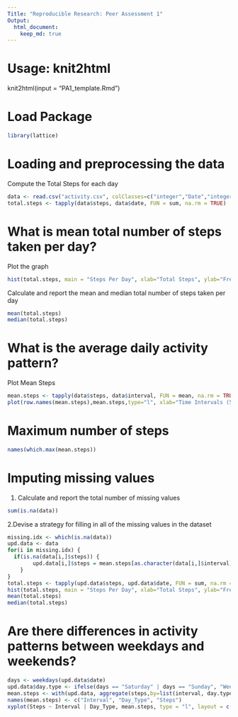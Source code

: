 ```yaml
---
Title: "Reproducible Research: Peer Assessment 1"
Output: 
  html_document:
    keep_md: true
---
```

# Usage: knit2html
knit2html(input = "PA1_template.Rmd")

# Load Package
```r
library(lattice)
```

# Loading and preprocessing the data
Compute the Total Steps for each day
```r
data <- read.csv("activity.csv", colClasses=c("integer","Date","integer"))
total.steps <- tapply(data$steps, data$date, FUN = sum, na.rm = TRUE)
```

# What is mean total number of steps taken per day?
Plot the graph
```r
hist(total.steps, main = "Steps Per Day", xlab="Total Steps", ylab="Frequency")
```

Calculate and report the mean and median total number of steps taken per day
```r
mean(total.steps)
median(total.steps)
```

# What is the average daily activity pattern?
Plot Mean Steps
```r
mean.steps <- tapply(data$steps, data$interval, FUN = mean, na.rm = TRUE)
plot(row.names(mean.steps),mean.steps,type="l", xlab="Time Intervals (5-minute)",ylab = "Mean Steps", main = "Average Steps Taken at 5 minute Intervals")
```

# Maximum number of steps
```r
names(which.max(mean.steps))
```

# Imputing missing values
1. Calculate and report the total number of missing values 
```r
sum(is.na(data))
```
2.Devise a strategy for filling in all of the missing values in the dataset
```r
missing.idx <- which(is.na(data))
upd.data <- data
for(i in missing.idx) {
  if(is.na(data[i,]$steps)) {
 		upd.data[i,]$steps = mean.steps[as.character(data[i,]$interval)]
	}
}
total.steps <- tapply(upd.data$steps, upd.data$date, FUN = sum, na.rm = TRUE)
hist(total.steps, main = "Steps Per Day", xlab="Total Steps", ylab="Frequency")
mean(total.steps)
median(total.steps)
```

# Are there differences in activity patterns between weekdays and weekends?
```r
days <- weekdays(upd.data$date)
upd.data$day.type <- ifelse(days == "Saturday" | days == "Sunday", "Weekend", "Weekday")
mean.steps <- with(upd.data, aggregate(steps,by=list(interval, day.type), mean))
names(mean.steps) <- c("Interval", "Day_Type", "Steps")
xyplot(Steps ~ Interval | Day_Type, mean.steps, type = "l", layout = c(1, 2), xlab = "Interval", ylab = "Number of Steps")
```
